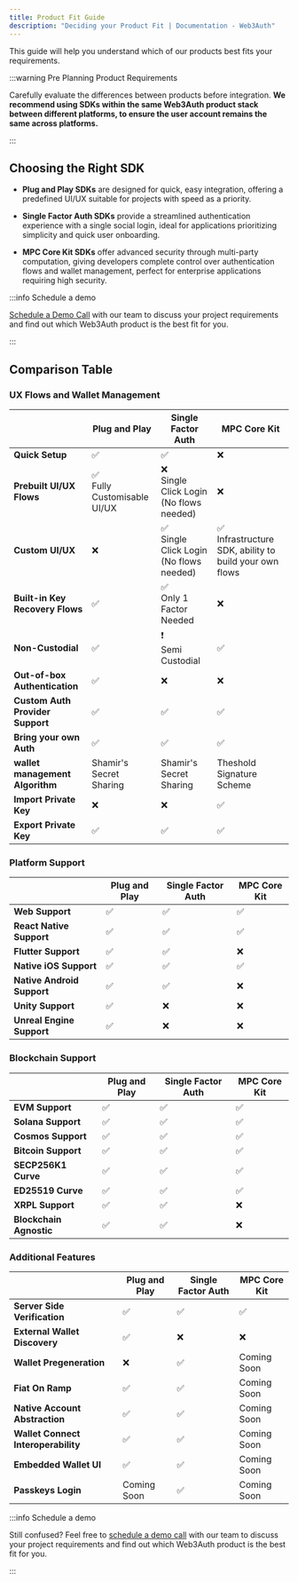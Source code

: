 ```yaml
---
title: Product Fit Guide
description: "Deciding your Product Fit | Documentation - Web3Auth"
---
```


This guide will help you understand which of our products best fits your requirements.

:::warning Pre Planning Product Requirements

Carefully evaluate the differences between products before integration. **We recommend using SDKs
within the same Web3Auth product stack between different platforms, to ensure the user account
remains the same across platforms.**

:::

## Choosing the Right SDK

- **Plug and Play SDKs** are designed for quick, easy integration, offering a predefined UI/UX
  suitable for projects with speed as a priority.

- **Single Factor Auth SDKs** provide a streamlined authentication experience with a single social
  login, ideal for applications prioritizing simplicity and quick user onboarding.

- **MPC Core Kit SDKs** offer advanced security through multi-party computation, giving developers
  complete control over authentication flows and wallet management, perfect for enterprise
  applications requiring high security.

:::info Schedule a demo

[Schedule a Demo Call](https://calendly.com/web3auth/meeting-with-web3auth) with our team to discuss
your project requirements and find out which Web3Auth product is the best fit for you.

:::

## Comparison Table

### UX Flows and Wallet Management

|                                  | Plug and Play                      | Single Factor Auth                             | MPC Core Kit                                                  |
| -------------------------------- | ---------------------------------- | ---------------------------------------------- | ------------------------------------------------------------- |
| **Quick Setup**                  | ✅                                 | ✅                                             | ❌                                                            |
| **Prebuilt UI/UX Flows**         | ✅ <br /> Fully Customisable UI/UX | ❌ <br /> Single Click Login (No flows needed) | ❌ <br />                                                     |
| **Custom UI/UX**                 | ❌ <br />                          | ✅ <br /> Single Click Login (No flows needed) | ✅ <br /> Infrastructure SDK, ability to build your own flows |
| **Built-in Key Recovery Flows**  | ✅ <br />                          | ✅ <br /> Only 1 Factor Needed                 | ❌ <br />                                                     |
| **Non-Custodial**                | ✅ <br />                          | ❗️ <br /> Semi Custodial                       | ✅ <br />                                                     |
| **Out-of-box Authentication**    | ✅                                 | ❌                                             | ❌                                                            |
| **Custom Auth Provider Support** | ✅                                 | ✅                                             | ✅                                                            |
| **Bring your own Auth**          | ✅                                 | ✅                                             | ✅                                                            |
| **wallet management Algorithm**  | Shamir's Secret Sharing            | Shamir's Secret Sharing                        | Theshold Signature Scheme                                     |
| **Import Private Key**           | ❌                                 | ❌                                             | ✅                                                            |
| **Export Private Key**           | ✅                                 | ✅                                             | ✅                                                            |

### Platform Support

|                            | Plug and Play | Single Factor Auth | MPC Core Kit |
| -------------------------- | ------------- | ------------------ | ------------ |
| **Web Support**            | ✅            | ✅                 | ✅           |
| **React Native Support**   | ✅            | ✅                 | ✅           |
| **Flutter Support**        | ✅            | ✅                 | ❌           |
| **Native iOS Support**     | ✅            | ✅                 | ✅           |
| **Native Android Support** | ✅            | ✅                 | ❌           |
| **Unity Support**          | ✅            | ❌                 | ❌           |
| **Unreal Engine Support**  | ✅            | ❌                 | ❌           |

### Blockchain Support

|                         | Plug and Play | Single Factor Auth | MPC Core Kit |
| ----------------------- | ------------- | ------------------ | ------------ |
| **EVM Support**         | ✅            | ✅                 | ✅           |
| **Solana Support**      | ✅            | ✅                 | ✅           |
| **Cosmos Support**      | ✅            | ✅                 | ✅           |
| **Bitcoin Support**     | ✅            | ✅                 | ✅           |
| **SECP256K1 Curve**     | ✅            | ✅                 | ✅           |
| **ED25519 Curve**       | ✅            | ✅                 | ✅           |
| **XRPL Support**        | ✅            | ✅                 | ❌           |
| **Blockchain Agnostic** | ✅            | ✅                 | ❌           |

### Additional Features

|                                     | Plug and Play | Single Factor Auth | MPC Core Kit |
| ----------------------------------- | ------------- | ------------------ | ------------ |
| **Server Side Verification**        | ✅            | ✅                 | ✅           |
| **External Wallet Discovery**       | ✅            | ❌                 | ❌           |
| **Wallet Pregeneration**            | ❌            | ✅                 | Coming Soon  |
| **Fiat On Ramp**                    | ✅            | ✅                 | Coming Soon  |
| **Native Account Abstraction**      | ✅            | ✅                 | Coming Soon  |
| **Wallet Connect Interoperability** | ✅            | ✅                 | Coming Soon  |
| **Embedded Wallet UI**              | ✅            | ✅                 | Coming Soon  |
| **Passkeys Login**                  | Coming Soon   | ✅                 | Coming Soon  |

:::info Schedule a demo

Still confused? Feel free to
[schedule a demo call](https://calendly.com/web3auth/meeting-with-web3auth) with our team to discuss
your project requirements and find out which Web3Auth product is the best fit for you.

:::

